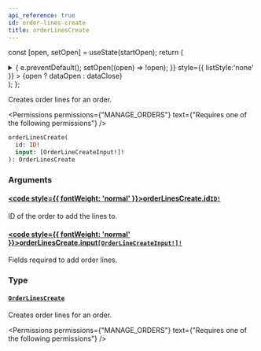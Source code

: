 ```yaml
---
api_reference: true
id: order-lines-create
title: orderLinesCreate
---
```






const [open, setOpen] = useState(startOpen);
return (
<details {...(open ? { open: true } : {})} className="details" style={{ border:'none', boxShadow:'none', background:'var(--ifm-background-color)' }}>
<summary
onClick={(e) => {
e.preventDefault();
setOpen((open) => !open);
}}
style={{ listStyle:'none' }} >
{open ? dataOpen : dataClose}
</summary>
{open && children}
</details>
);
};

Creates order lines for an order.


<Permissions permissions={"MANAGE_ORDERS"} text={"Requires one of the following permissions"} />


```graphql
orderLinesCreate(
  id: ID!
  input: [OrderLineCreateInput!]!
): OrderLinesCreate
```

### Arguments

#### [<code style={{ fontWeight: 'normal' }}>orderLinesCreate.<b>id</b></code>](#)<Bullet />[`ID!`](../../../api-reference/miscellaneous/scalars/id.mdx) <Badge class="badge badge--secondary" text="non-null"/> <Badge class="badge badge--secondary" text="scalar"/> <Badge class="badge badge--secondary" text="miscellaneous"/>

ID of the order to add the lines to.

#### [<code style={{ fontWeight: 'normal' }}>orderLinesCreate.<b>input</b></code>](#)<Bullet />[`[OrderLineCreateInput!]!`](../../../api-reference/orders/inputs/order-line-create-input.mdx) <Badge class="badge badge--secondary" text="non-null"/> <Badge class="badge badge--secondary" text="input"/> <Badge class="badge badge--secondary" text="orders"/>

Fields required to add order lines.

### Type

#### [`OrderLinesCreate`](../../../api-reference/orders/objects/order-lines-create.mdx) <Badge class="badge badge--secondary" text="object"/> <Badge class="badge badge--secondary" text="orders"/>

Creates order lines for an order.


<Permissions permissions={"MANAGE_ORDERS"} text={"Requires one of the following permissions"} />


